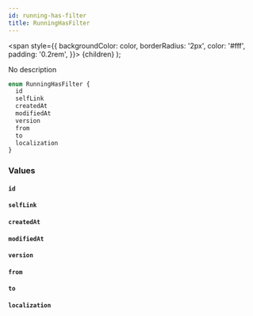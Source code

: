 ```yaml
---
id: running-has-filter
title: RunningHasFilter
---
```


<span
style={{
      backgroundColor: color,
      borderRadius: '2px',
      color: '#fff',
      padding: '0.2rem',
    }}>
{children}
</span>
);

No description

```graphql
enum RunningHasFilter {
  id
  selfLink
  createdAt
  modifiedAt
  version
  from
  to
  localization
}
```

### Values

#### `id`

#### `selfLink`

#### `createdAt`

#### `modifiedAt`

#### `version`

#### `from`

#### `to`

#### `localization`
